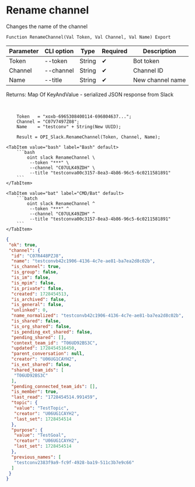 ﻿---
sidebar_position: 13
---


# Rename channel
 Changes the name of the channel



`Function RenameChannel(Val Token, Val Channel, Val Name) Export`

  | Parameter | CLI option | Type | Required | Description |
  |-|-|-|-|-|
  | Token | --token | String | &#x2714; | Bot token |
  | Channel | --channel | String | &#x2714; | Channel ID |
  | Name | --title | String | &#x2714; | New channel name |

  
  Returns:  Map Of KeyAndValue - serialized JSON response from Slack

<br/>




```bsl title="1C:Enterprise/OneScript code example"
    Token   = "xoxb-6965308400114-696804637...";
    Channel = "C07V7497Z08";
    Name    = "testconv" + String(New UUID);

    Result = OPI_Slack.RenameChannel(Token, Channel, Name);
```
 

 <Tabs>
  
    <TabItem value="bash" label="Bash" default>
        ```bash
            oint slack RenameChannel \
             --token "***" \
             --channel "C07ULK49ZDH" \
             --title "testconva00c3157-8ea3-4b86-96c5-6c0211581891"
        ```
    </TabItem>
  
    <TabItem value="bat" label="CMD/Bat" default>
        ```batch
            oint slack RenameChannel ^
             --token "***" ^
             --channel "C07ULK49ZDH" ^
             --title "testconva00c3157-8ea3-4b86-96c5-6c0211581891"
        ```
    </TabItem>
</Tabs>


```json title="Result"
{
 "ok": true,
 "channel": {
  "id": "C07R448PZJ8",
  "name": "testconvb42c1906-4136-4c7e-ae81-ba7ea2d8c02b",
  "is_channel": true,
  "is_group": false,
  "is_im": false,
  "is_mpim": false,
  "is_private": false,
  "created": 1728454513,
  "is_archived": false,
  "is_general": false,
  "unlinked": 0,
  "name_normalized": "testconvb42c1906-4136-4c7e-ae81-ba7ea2d8c02b",
  "is_shared": false,
  "is_org_shared": false,
  "is_pending_ext_shared": false,
  "pending_shared": [],
  "context_team_id": "T06UD92BS3C",
  "updated": 1728454516450,
  "parent_conversation": null,
  "creator": "U06UG1CAYH2",
  "is_ext_shared": false,
  "shared_team_ids": [
   "T06UD92BS3C"
  ],
  "pending_connected_team_ids": [],
  "is_member": true,
  "last_read": "1728454514.991459",
  "topic": {
   "value": "TestTopic",
   "creator": "U06UG1CAYH2",
   "last_set": 1728454514
  },
  "purpose": {
   "value": "TestGoal",
   "creator": "U06UG1CAYH2",
   "last_set": 1728454514
  },
  "previous_names": [
   "testconv2383f9a9-fc9f-4928-ba19-511c3b7e9c66"
  ]
 }
}
```
